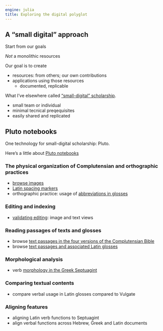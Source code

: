 ```yaml
---
engine: julia
title: Exploring the digital polyglot
---
```



## A "small digital" approach



Start from our goals


*Not* a monolithic resources

Our goal is to create  

- resources: from others; our own contributions
- applications using those resources
   - documented, replicable

What I've elsewhere called ["small-digital" scholarship](https://neelsmith.quarto.pub/posts/2024-10-28-small-digital/index.html).

- small team or individual
- minimal tecnical preqequisites
- easily shared and replicated


## Pluto notebooks

One technology for small-digital scholarship: Pluto.

Here's a little about [Pluto notebooks](./pluto/)



### The physical organization of Complutensian and orthographic practices

- [browse images](./imagebrowsing/)
- [Latin spacing markers](./spacing-markers/)
- orthographic practice: usage of [abbreviations in glosses](./abbreviations/)


### Editing and indexing

- [validating editing](./validation/): image and text views



### Reading passages of texts and glosses

- browse [text passages in the four versions of the Complutensian Bible](./alignedpassages/)
- browse [text passages and associated Latin glosses](./aligned-with-glosses/)


### Morphological analysis


- verb [morphology in the Greek Septuagint](./greek-verbs/)

### Comparing  textual contents



- compare verbal usage in Latin glosses compared to Vulgate


### Aligning features

- aligning Latin verb functions to Septuagint
- align verbal functions across Hebrew, Greek and Latin documents


